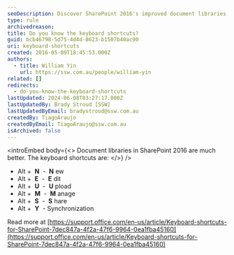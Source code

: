 ```yaml
---
seoDescription: Discover SharePoint 2016's improved document libraries and master essential keyboard shortcuts to boost productivity.
type: rule
archivedreason:
title: Do you know the keyboard shortcuts?
guid: bcb46798-5d75-4d4d-8623-b1507b40ac90
uri: keyboard-shortcuts
created: 2016-05-09T18:45:53.000Z
authors:
  - title: William Yin
    url: https://ssw.com.au/people/william-yin
related: []
redirects:
  - do-you-know-the-keyboard-shortcuts
lastUpdated: 2024-06-08T03:27:17.000Z
lastUpdatedBy: Brady Stroud [SSW]
lastUpdatedByEmail: bradystroud@ssw.com.au
createdBy: TiagoAraujo
createdByEmail: TiagoAraujo@ssw.com.au
isArchived: false
---
```


<introEmbed
  body={<>
Document libraries in SharePoint 2016 are much better. The keyboard shortcuts are:
  </>}
/>
- Alt +  **N**  -  **N** ew
- Alt +  **E**  -  **E** dit
- Alt +  **U**  -  **U** pload
- Alt +  **M**  -  **M** anage
- Alt +  **S**  -  **S** hare
- Alt +  **Y**  - Synchronization

Read more at [https://support.office.com/en-us/article/Keyboard-shortcuts-for-SharePoint-7dec847a-4f2a-47f6-9964-0ea1fba45160](https://support.office.com/en-us/article/Keyboard-shortcuts-for-SharePoint-7dec847a-4f2a-47f6-9964-0ea1fba45160)
